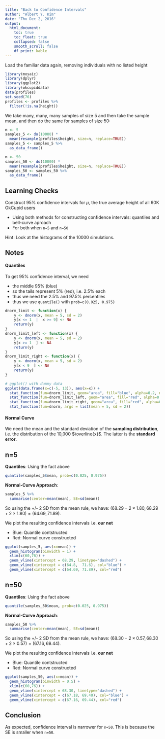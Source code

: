```yaml
---
title: "Back to Confidence Intervals"
author: "Albert Y. Kim"
date: "Thu Dec 2, 2016"
output:
  html_document:
    toc: true
    toc_float: true
    collapsed: false
    smooth_scroll: false
    df_print: kable
---
```


Load the familiar data again, removing individuals with no listed height

```r
library(mosaic)
library(dplyr)
library(ggplot2)
library(okcupiddata)
data(profiles)
set.seed(76)
profiles <- profiles %>% 
  filter(!is.na(height))
```

We take many, many, many samples of size 5 and then take the sample mean, and then do the same for samples of size 50:

```r
n <- 5
samples_5 <- do(10000) * 
  mean(resample(profiles$height, size=n, replace=TRUE))
samples_5 <- samples_5 %>% 
  as_data_frame() 

n <- 50
samples_50 <- do(10000) * 
  mean(resample(profiles$height, size=n, replace=TRUE))
samples_50 <- samples_50 %>% 
  as_data_frame() 
```


## Learning Checks

Construct 95% confidence intervals for $\mu$, the true average height of all 60K OkCupid users

* Using both methods for constructing confidence intervals: quantiles and bell-curve aproach
* For both when `n=5` and `n=50`

Hint: Look at the histograms of the 10000 simulations.



## Notes

#### Quantiles

To get 95% confidence interval, we need

* the middle 95% (blue)
* so the tails represent 5% (red), i.e. 2.5% each
* thus we need the 2.5% and 97.5% percentiles
* thus we use `quantile()` with `prob=c(0.025, 0.975)`

```r
dnorm_limit <- function(x) {
    y <- dnorm(x, mean = 5, sd = 2)
    y[x <= 1  |  x >= 9] <- NA
    return(y)
}
dnorm_limit_left <- function(x) {
    y <- dnorm(x, mean = 5, sd = 2)
    y[x >= 1  ] <- NA
    return(y)
}
dnorm_limit_right <- function(x) {
    y <- dnorm(x, mean = 5, sd = 2)
    y[x < 9  ] <- NA
    return(y)
}

# ggplot() with dummy data
ggplot(data.frame(x=c(-5, 13)), aes(x=x)) + 
  stat_function(fun=dnorm_limit, geom="area", fill="blue", alpha=0.2, n=10000) +
  stat_function(fun=dnorm_limit_left, geom="area", fill="red", alpha=0.2, n=10000) +
  stat_function(fun=dnorm_limit_right, geom="area", fill="red", alpha=0.2, n=10000) +
  stat_function(fun=dnorm, args = list(mean = 5, sd = 2))
```

#### Normal Curve

We need the mean and the standard deviation of the **sampling distribution**,
i.e. the distribution of the 10,000 $\overline{x}$. The latter is the **standard
error**.



## n=5

**Quantiles**: Using the fact above

```r
quantile(samples_5$mean, prob=c(0.025, 0.975))
```

**Normal-Curve Approach**: 

```r
samples_5 %>% 
  summarise(center=mean(mean), SE=sd(mean))
```

So using the +/- 2 SD from the mean rule, we have: $(68.29 - 2\times 1.80, 68.29 + 2\times 1.80) = (64.69, 71.89)$.

We plot the resulting confidence intervals i.e. **our net**

* Blue: Quantile contstructed
* Red: Normal curve constructed

```r
ggplot(samples_5, aes(x=mean)) +
  geom_histogram(binwidth = 1) +
  xlim(c(60,76)) +
  geom_vline(xintercept = 68.29, linetype="dashed") +
  geom_vline(xintercept = c(64.8,  71.6), col="blue") +
  geom_vline(xintercept = c(64.69, 71.89), col="red")
```


## n=50

**Quantiles**: Using the fact above

```r
quantile(samples_50$mean, prob=c(0.025, 0.975))
```

**Normal-Curve Approach**:

```r
samples_50 %>% 
  summarise(center=mean(mean), SE=sd(mean))
```

So using the +/- 2 SD from the mean rule, we have: $(68.30 - 2\times 0.57, 68.30 + 2\times 0.57) = (67.16, 69.44)$.

We plot the resulting confidence intervals i.e. **our net**

* Blue: Quantile contstructed
* Red: Normal curve constructed

```r
ggplot(samples_50, aes(x=mean)) +
  geom_histogram(binwidth = 0.5) +
  xlim(c(60,76)) +
  geom_vline(xintercept = 68.30, linetype="dashed") +
  geom_vline(xintercept = c(67.18, 69.40), col="blue") +
  geom_vline(xintercept = c(67.16, 69.44), col="red")
```



## Conclusion

As expected, confidence interval is narrower for `n=50`. This is because the SE is smaller when `n=50`.






